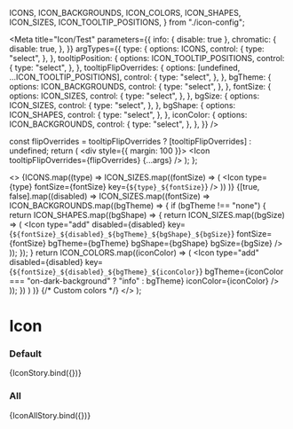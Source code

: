 
  ICONS,
  ICON_BACKGROUNDS,
  ICON_COLORS,
  ICON_SHAPES,
  ICON_SIZES,
  ICON_TOOLTIP_POSITIONS,
} from "./icon-config";

<Meta
  title="Icon/Test"
  parameters={{
    info: { disable: true },
    chromatic: {
      disable: true,
    },
  }}
  argTypes={{
    type: {
      options: ICONS,
      control: {
        type: "select",
      },
    },
    tooltipPosition: {
      options: ICON_TOOLTIP_POSITIONS,
      control: {
        type: "select",
      },
    },
    tooltipFlipOverrides: {
      options: [undefined, ...ICON_TOOLTIP_POSITIONS],
      control: {
        type: "select",
      },
    },
    bgTheme: {
      options: ICON_BACKGROUNDS,
      control: {
        type: "select",
      },
    },
    fontSize: {
      options: ICON_SIZES,
      control: {
        type: "select",
      },
    },
    bgSize: {
      options: ICON_SIZES,
      control: {
        type: "select",
      },
    },
    bgShape: {
      options: ICON_SHAPES,
      control: {
        type: "select",
      },
    },
    iconColor: {
      options: ICON_BACKGROUNDS,
      control: {
        type: "select",
      },
    },
  }}
/>

  const flipOverrides = tooltipFlipOverrides
    ? [tooltipFlipOverrides]
    : undefined;
  return (
    <div style={{ margin: 100 }}>
      <Icon tooltipFlipOverrides={flipOverrides} {...args} />
    </div>
  );
};

  <>
    {ICONS.map((type) =>
      ICON_SIZES.map((fontSize) => (
        <Icon type={type} fontSize={fontSize} key={`${type}_${fontSize}`} />
      ))
    )}
    {[true, false].map((disabled) =>
      ICON_SIZES.map((fontSize) =>
        ICON_BACKGROUNDS.map((bgTheme) => {
          if (bgTheme !== "none") {
            return ICON_SHAPES.map((bgShape) => {
              return ICON_SIZES.map((bgSize) => (
                <Icon
                  type="add"
                  disabled={disabled}
                  key={`${fontSize}_${disabled}_${bgTheme}_${bgShape}_${bgSize}`}
                  fontSize={fontSize}
                  bgTheme={bgTheme}
                  bgShape={bgShape}
                  bgSize={bgSize}
                />
              ));
            });
          }
          return ICON_COLORS.map((iconColor) => (
            <Icon
              type="add"
              disabled={disabled}
              key={`${fontSize}_${disabled}_${bgTheme}_${iconColor}`}
              bgTheme={iconColor === "on-dark-background" ? "info" : bgTheme}
              iconColor={iconColor}
            />
          ));
        })
      )
    )}
    {/* Custom colors */}
    <Icon type="add" color="blackOpacity65" />
    <Icon type="add" color="brilliantGreenShade20" />
    <Icon type="add" color="red" />
    <Icon type="add" color="#123456" />
    <Icon type="add" color="rgb(0, 123, 10)" />
    <Icon type="add" color="white" bg="blackOpacity65" />
    <Icon type="add" bg="brilliantGreenShade20" />
    <Icon type="add" bg="red" />
    <Icon type="add" color="white" bg="#123456" />
    <Icon type="add" color="white" bg="rgb(0, 123, 10)" />
  </>
);

# Icon

### Default

<Preview>
  <Story
    name="default"
    args={{
      tooltipMessage: "",
      tooltipPosition: "top",
      enableFlipOverrides: false,
      type: "add",
      tooltipBgColor: "",
      tooltipFontColor: "",
      tooltipFlipOverrides: "right",
      bgTheme: "none",
      fontSize: Icon.defaultProps.fontSize,
      ml: 0,
      mr: 0,
      color: "",
      bg: "",
      bgSize: Icon.defaultProps.bgSize,
      bgShape: "circle",
      iconColor: "default",
      disabled: Icon.defaultProps.disabled,
    }}
  >
    {IconStory.bind({})}
  </Story>
</Preview>

### All

<Preview>
  <Story
    name="all"
    parameters={{
      chromatic: {
        disable: false,
      },
    }}
  >
    {IconAllStory.bind({})}
  </Story>
</Preview>
